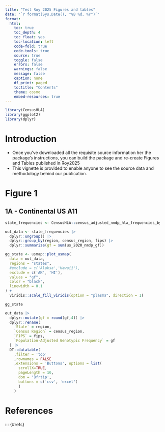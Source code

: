 ```yaml
---
title: "Test Roy 2025 Figures and tables"
date: '`r format(Sys.Date(), "%B %d, %Y")`'
format:
  html:
    toc: true
    toc_depth: 4
    toc_float: yes
    toc-location: left
    code-fold: true
    code-tools: true
    source: true
    toggle: false
    errors: false
    warnings: false
    message: false
    caption: none
    df_print: paged
    toctitle: "Contents"
    theme: cosmo
    embed-resources: true
---
```


```r
library(CensusHLA)
library(ggplot2)
library(dplyr)
```

# Introduction

+ Once you've downloaded all the requisite source information her the package's instructions, you can build the package and re-create Figures and Tables published in Roy2025
+ This vignette is provided to enable anyone to see the source data and methodology behind our publication.

# Figure 1

## 1A - Continental US A11 

```r
state_frequencies <- CensusHLA::census_adjusted_nmdp_hla_frequencies_by_state |> dplyr::filter(allele == 'A*11:01')

out_data <- state_frequencies |>
  dplyr::ungroup() |>
  dplyr::group_by(region, census_region, fips) |>
  dplyr::summarize(gf = sum(us_2020_nmdp_gf))

gg_state <- usmap::plot_usmap(
  data = out_data,
  regions = "states",
  #exclude = c('Alaksa','Hawaii'),
  exclude = c('AK', 'HI'),
  values = "gf",
  color = "black",
  linewidth = 0.1
) +
  viridis::scale_fill_viridis(option = "plasma", direction = 1)
```


```r
gg_state
```

```r
out_data |> 
  dplyr::mutate(gf = round(gf,4)) |> 
  dplyr::rename(
    `State` = region,
    `Census Region` = census_region,
    `FIPS` = fips,
    `Population-Adjusted Genotypic Frequency` = gf
  ) |>
  DT::datatable(
    ,filter = 'top'
    ,rownames = FALSE
    ,extensions = 'Buttons', options = list(
      scrollX=TRUE,
      pageLength = 10,
      dom = 'Bfrtip',
      buttons = c('csv', 'excel')
      )
    )
```


# References

::: {#refs}
